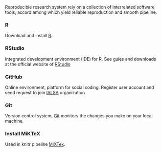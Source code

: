 Reproducible research system rely on a collection of interrelated software tools, accord among which yield reliable reproduction and smooth pipeline. 

### R

Download and install [R](http://cran.rstudio.com/). 

### RStudio

Integrated development environment (IDE) for R. See guies and downloads at the official website of [RStudio](http://www.rstudio.com/) 


### GitHub

Online environment, platform for social coding. Register user account and send request to join [IALSA](github.com/ialsa) organization

### Git

Version control system, [Git](https://windows.github.com/) monitors the changes you make on your local machine.


### Install MiKTeX
Used in knitr pipeline [MiXTex](http://miktex.org/download).